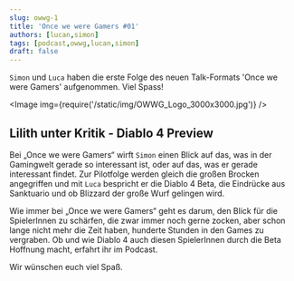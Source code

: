 ```yaml
---
slug: owwg-1
title: 'Once we were Gamers #01'
authors: [lucan,simon]
tags: [podcast,owwg,lucan,simon]
draft: false
---
```



`Simon` und `Luca` haben die erste Folge des neuen Talk-Formats 'Once we were Gamers' aufgenommen. Viel Spass!

<Image img={require('/static/img/OWWG_Logo_3000x3000.jpg')} />

<!--truncate-->

## Lilith unter Kritik - Diablo 4 Preview

Bei „Once we were Gamers“ wirft `Simon` einen Blick auf das, was in der Gamingwelt gerade so interessant ist, oder auf das, was er gerade interessant findet.
Zur Pilotfolge werden gleich die großen Brocken angegriffen und mit `Luca` bespricht er die Diablo 4 Beta, die Eindrücke aus Sanktuario und ob Blizzard der große Wurf gelingen wird.

Wie immer bei „Once we were Gamers“ geht es darum, den Blick für die SpielerInnen zu schärfen, die zwar immer noch gerne zocken, aber schon lange nicht mehr die Zeit haben, hunderte Stunden in den Games zu vergraben.
Ob und wie Diablo 4 auch diesen SpielerInnen durch die Beta Hoffnung macht, erfahrt ihr im Podcast.


Wir wünschen euch viel Spaß.

<ReactPlayer
    width="100%"
    height="auto"
    controls
    url='https://m10z.picnotes.de/OwwG/OwwG_1_Pilotfolge_mit_Luca.mp3'
/>
